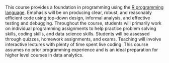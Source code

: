 This course provides a foundation in programming using the [R programming language](https://www.r-project.org/). Emphasis will be on producing clear, robust, and reasonably efficient code using top-down design, informal analysis, and effective testing and debugging. Throughout the course, students will primarily work on individual programming assignments to help practice problem solving skills, coding skills, and data science skills. Students will be assessed through quizzes, homework assignments, and exams. Teaching will involve interactive lectures with plenty of time spent live coding. This course assumes no prior programming experience and is an ideal preparation for higher level courses in data analytics.
